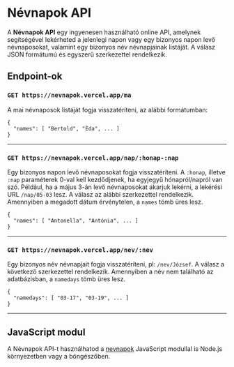 # Névnapok API

A **Névnapok API** egy ingyenesen használható online API, amelynek segítségével
lekérheted a jelenlegi napon vagy egy bizonyos napon levő névnaposokat, valamint
egy bizonyos név névnapjainak listáját. A válasz JSON formátumú és egyszerű
szerkezettel rendelkezik.

## Endpoint-ok

### `GET https://nevnapok.vercel.app/ma`

A mai névnaposok listáját fogja visszatéríteni, az alábbi formátumban:

```
{
  "names": [ "Bertold", "Éda", ... ]
}
```

---

### `GET https://nevnapok.vercel.app/nap/:honap-:nap`

Egy bizonyos napon levő névnaposokat fogja visszatéríteni. A `:honap`, illetve
`:nap` paraméterek 0-val kell kezdődjenek, ha egyjegyű hónapról/napról van szó.
Például, ha a május 3-án levő névnaposokat akarjuk lekérni, a lekérési URL
`/nap/05-03` lesz. A válasz az alábbi szerkezettel rendelkezik. Amennyiben a
megadott dátum érvénytelen, a `names` tömb üres lesz.

```
{
  "names": [ "Antonella", "Antónia", ... ]
}
```

---

### `GET https://nevnapok.vercel.app/nev/:nev`

Egy bizonyos név névnapjait fogja visszatéríteni, pl: `/nev/József`. A válasz a
következő szerkezettel rendelkezik. Amennyiben a név nem található az
adatbázisban, a `namedays` tömb üres lesz.

```
{
  "namedays": [ "03-17", "03-19", ... ]
}
```

---

## JavaScript modul

A Névnapok API-t használhatod a [nevnapok][nevnapok-npm-link] JavaScript
modullal is Node.js környezetben vagy a böngészőben.

[nevnapok-npm-link]: https://www.npmjs.com/package/nevnapok
